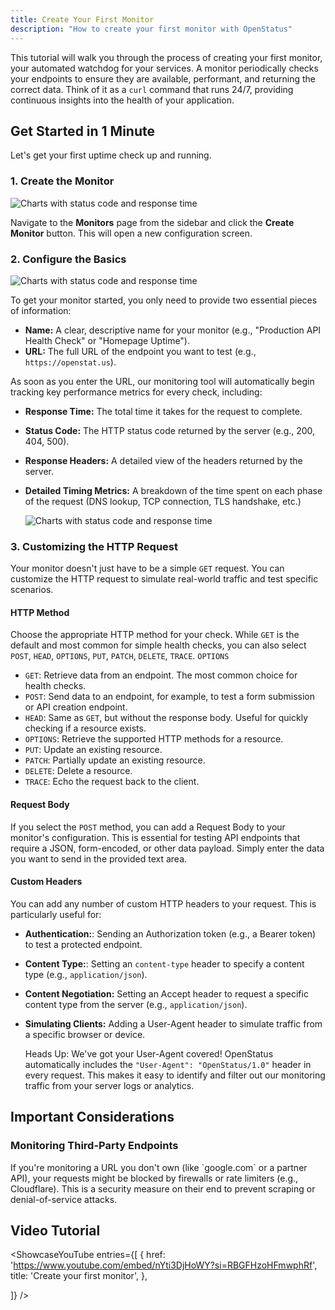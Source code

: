 ```yaml
---
title: Create Your First Monitor
description: "How to create your first monitor with OpenStatus"
---
```






This tutorial will walk you through the process of creating your first monitor, your automated watchdog for your services. A monitor periodically checks your endpoints to ensure they are available, performant, and returning the correct data. Think of it as a `curl` command that runs 24/7, providing continuous insights into the health of your application.


## Get Started in 1 Minute

Let's get your first uptime check up and running.

### 1. Create the Monitor

  <Image
    src={createMonitor}
    alt="Charts with status code and response time"
  />

Navigate to the **Monitors** page from the sidebar and click the **Create Monitor** button. This will open a new configuration screen.


### 2. Configure the Basics

  <Image
    src={createMonitor2}
    alt="Charts with status code and response time"
  />

To get your monitor started, you only need to provide two essential pieces of information:
- **Name:** A clear, descriptive name for your monitor (e.g., "Production API Health Check" or "Homepage Uptime").
- **URL:** The full URL of the endpoint you want to test (e.g., `https://openstat.us`).

As soon as you enter the URL, our monitoring tool will automatically begin tracking key performance metrics for every check, including:
- **Response Time:** The total time it takes for the request to complete.
- **Status Code:** The HTTP status code returned by the server (e.g., 200, 404, 500).
- **Response Headers:** A detailed view of the headers returned by the server.
- **Detailed Timing Metrics:** A breakdown of the time spent on each phase of the request (DNS lookup, TCP connection, TLS handshake, etc.)


  <Image
    src={monitorOverview}
    alt="Charts with status code and response time"
  />


### 3. Customizing the HTTP Request

Your monitor doesn't just have to be a simple `GET` request. You can customize the HTTP request to simulate real-world traffic and test specific scenarios.

#### HTTP Method

Choose the appropriate HTTP method for your check. While `GET` is the default and most common for simple health checks, you can also select `POST`, `HEAD`, `OPTIONS`, `PUT`, `PATCH`, `DELETE`, `TRACE`. `OPTIONS`

- `GET`: Retrieve data from an endpoint. The most common choice for health checks.
- `POST`: Send data to an endpoint, for example, to test a form submission or API creation endpoint.
- `HEAD`: Same as `GET`, but without the response body. Useful for quickly checking if a resource exists.
- `OPTIONS`: Retrieve the supported HTTP methods for a resource.
- `PUT`: Update an existing resource.
- `PATCH`: Partially update an existing resource.
- `DELETE`: Delete a resource.
- `TRACE`: Echo the request back to the client.

#### Request Body

If you select the `POST` method, you can add a Request Body to your monitor's configuration. This is essential for testing API endpoints that require a JSON, form-encoded, or other data payload. Simply enter the data you want to send in the provided text area.

#### Custom Headers

You can add any number of custom HTTP headers to your request. This is particularly useful for:

- **Authentication:**: Sending an Authorization token (e.g., a Bearer token) to test a protected endpoint.
- **Content Type:**: Setting an `content-type` header  to specify a content type (e.g., `application/json`).
- **Content Negotiation:** Setting an Accept header to request a specific content type from the server (e.g., `application/json`).
- **Simulating Clients:** Adding a User-Agent header to simulate traffic from a specific browser or device.

    Heads Up: We've got your User-Agent covered!
    OpenStatus automatically includes the `"User-Agent": "OpenStatus/1.0"` header in every request. This makes it easy to identify and filter out our monitoring traffic from your server logs or analytics.




## Important Considerations
### Monitoring Third-Party Endpoints
<Aside>If you're monitoring a URL you don't own (like `google.com` or a partner API), your requests might be blocked by firewalls or rate limiters (e.g., Cloudflare). This is a security measure on their end to prevent scraping or denial-of-service attacks.</Aside>



## Video Tutorial

<ShowcaseYouTube
  entries={[
    {
      href: 'https://www.youtube.com/embed/nYti3DjHoWY?si=RBGFHzoHFmwphRf',
      title: 'Create your first monitor',
    },

  ]}
/>
